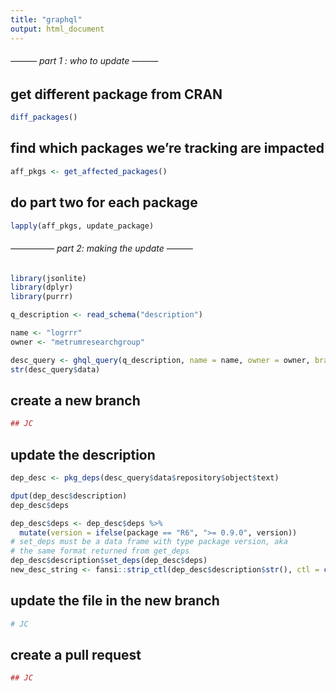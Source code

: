 ```yaml
---
title: "graphql"
output: html_document
---
```



###### --------- part 1 : who to update ---------

## get different package from CRAN

```r
diff_packages()
```

## find which packages we're tracking are impacted

```r
aff_pkgs <- get_affected_packages()
```


## do part two for each package

```r
lapply(aff_pkgs, update_package)
```


###### --------------- part 2: making the update ---------

```r
library(jsonlite)
library(dplyr)
library(purrr)
```

```r
q_description <- read_schema("description")
```
```r
name <- "logrrr"
owner <- "metrumresearchgroup"
```


```r
desc_query <- ghql_query(q_description, name = name, owner = owner, branchfile = "master:DESCRIPTION")
str(desc_query$data)
```

## create a new branch

```r
## JC
```

## update the description

```r
dep_desc <- pkg_deps(desc_query$data$repository$object$text)
```

```r
dput(dep_desc$description)
dep_desc$deps
```

```r
dep_desc$deps <- dep_desc$deps %>%
  mutate(version = ifelse(package == "R6", ">= 0.9.0", version))
# set_deps must be a data frame with type package version, aka
# the same format returned from get_deps
dep_desc$description$set_deps(dep_desc$deps)
new_desc_string <- fansi::strip_ctl(dep_desc$description$str(), ctl = c("c0", "csi", "sgr"))
```

## update the file in the new branch

```r
# JC
```

## create a pull request

```r
## JC
```



